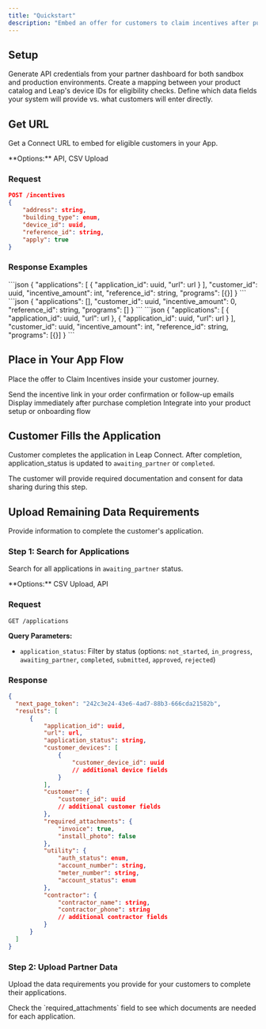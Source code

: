 ```yaml
---
title: "Quickstart"
description: "Embed an offer for customers to claim incentives after purchase and installation"
---
```


## Setup

<Steps>
<Step title="Create your API Key">
  Generate API credentials from your partner dashboard for both sandbox and production environments.
</Step>

<Step title="Map devices to your system">
  Create a mapping between your product catalog and Leap's device IDs for eligibility checks.
</Step>

<Step title="Configure ownership of data requirements (Optional)">
  Define which data fields your system will provide vs. what customers will enter directly.
</Step>
</Steps>

## Get URL

Get a Connect URL to embed for eligible customers in your App.

<Info>
  **Options:** API, CSV Upload
</Info>

### Request

```json
POST /incentives
{
    "address": string,
    "building_type": enum,
    "device_id": uuid,
    "reference_id": string,
    "apply": true
}
```

### Response Examples

<AccordionGroup>
<Accordion title="Eligible Customer">
```json
{
    "applications": [
        {
            "application_id": uuid,
            "url": url
        }
    ],
    "customer_id": uuid,
    "incentive_amount": int,
    "reference_id": string,
    "programs": [{}]
}
```
</Accordion>

<Accordion title="Ineligible Customer">
```json
{
    "applications": [],
    "customer_id": uuid,
    "incentive_amount": 0,
    "reference_id": string,
    "programs": []
}
```
</Accordion>

<Accordion title="Multiple Programs">
```json
{
    "applications": [
        {
            "application_id": uuid,
            "url": url
        },
        {
            "application_id": uuid,
            "url": url
        }
    ],
    "customer_id": uuid,
    "incentive_amount": int,
    "reference_id": string,
    "programs": [{}]
}
```
</Accordion>
</AccordionGroup>

## Place in Your App Flow

Place the offer to Claim Incentives inside your customer journey.

<CardGroup cols={3}>
<Card title="Post Purchase Email" icon="envelope">
  Send the incentive link in your order confirmation or follow-up emails
</Card>

<Card title="Order Confirmation" icon="check-circle">
  Display immediately after purchase completion
</Card>

<Card title="App Setup" icon="mobile">
  Integrate into your product setup or onboarding flow
</Card>
</CardGroup>

## Customer Fills the Application

Customer completes the application in Leap Connect. After completion, application_status is updated to `awaiting_partner` or `completed`.

<Note>
  The customer will provide required documentation and consent for data sharing during this step.
</Note>

## Upload Remaining Data Requirements

Provide information to complete the customer's application.

### Step 1: Search for Applications

Search for all applications in `awaiting_partner` status.

<Info>
  **Options:** CSV Upload, API
</Info>

### Request

```http
GET /applications
```

**Query Parameters:**
- `application_status`: Filter by status (options: `not_started`, `in_progress`, `awaiting_partner`, `completed`, `submitted`, `approved`, `rejected`)

### Response

```json
{
  "next_page_token": "242c3e24-43e6-4ad7-88b3-666cda21582b",
  "results": [
      {
          "application_id": uuid,
          "url": url,
          "application_status": string,
          "customer_devices": [
              {
                  "customer_device_id": uuid
                  // additional device fields
              }
          ],
          "customer": {
              "customer_id": uuid
              // additional customer fields
          },
          "required_attachments": {
              "invoice": true,
              "install_photo": false
          },
          "utility": {
              "auth_status": enum,
              "account_number": string,
              "meter_number": string,
              "account_status": enum
          },
          "contractor": {
              "contractor_name": string,
              "contractor_phone": string
              // additional contractor fields
          }
      }
  ]
}
```

### Step 2: Upload Partner Data

Upload the data requirements you provide for your customers to complete their applications.

<Tip>
  Check the `required_attachments` field to see which documents are needed for each application.
</Tip>